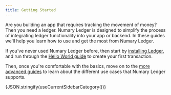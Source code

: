 ```yaml
---
title: Getting Started
---
```



Are you building an app that requires tracking the movement of money? Then you need a ledger. Numary Ledger is designed to simplify the process of integrating ledger functionality into your app or backend. In these guides we'll help you learn how to use and get the most from Numary Ledger.

<!-- a happy graphic here! -->

If you've never used Numary Ledger before, then start by [installing Ledger](installation), and run through the [Hello World guide](hello-world) to create your first transaction.

Then, once you're comfortable with the basics, move on to the [more advanced guides](/oss/ledger/guides/) to learn about the different use cases that Numary Ledger supports.

<p>
    {JSON.stringify(useCurrentSidebarCategory())}
</p>

<DocCardList items={useCurrentSidebarCategory().items}/>
